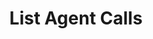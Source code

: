 ---
openapi: get /api/agents/{agent_id}/calls
title: "List Agent Calls"
description: "Lists all calls that were created using the specified agent"
---